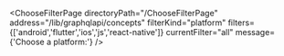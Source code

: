 


<ChooseFilterPage
    directoryPath="/ChooseFilterPage"
    address="/lib/graphqlapi/concepts"
    filterKind="platform"
    filters={['android','flutter','ios','js','react-native']}
    currentFilter="all"
    message={'Choose a platform:'}
/>
